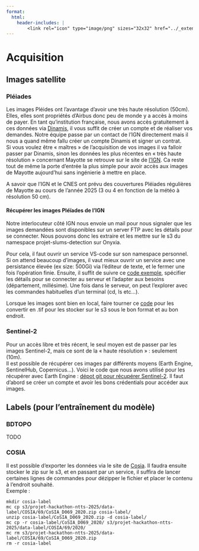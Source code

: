 ```yaml
---
format:
  html:
    header-includes: |
        <link rel="icon" type="image/png" sizes="32x32" href="../_extensions/InseeFrLab/onyxia/favicon-32x32.png">
---
```


# Acquisition

## Images satellite

### Pléiades

Les images Pléides ont l'avantage d'avoir une très haute résolution (50cm). Elles, elles sont propriétés d’Airbus donc peu de monde y a accès à moins de payer. En tant qu’institution française, nous avons accès gratuitement à ces données via [Dinamis](https://dinamis.data-terra.org/), il vous suffit de créer un compte et de réaliser vos demandes. Notre équipe passe par un contact de l’IGN directement mais il nous a quand même fallu créer un compte Dinamis et signer un contrat.  
Si vous voulez être « maîtres » de l’acquisition de vos images il va falloir passer par Dinamis, sinon les données les plus récentes en « très haute résolution » concernant Mayotte se retrouve sur le site de [l'IGN](https://mayotte.ign.fr). Ca reste tout de même la porte d’entrée la plus simple pour avoir accès aux images de Mayotte aujourd’hui sans ingénierie à mettre en place.  

A savoir que l’IGN et le CNES ont prévu des couvertures Pléiades régulières de Mayotte au cours de l’année 2025 (3 ou 4 en fonction de la météo à résolution 50 cm).

#### Récupérer les images Pléïades de l'IGN

Notre interlocuteur côté IGN nous envoie un mail pour nous signaler que les images demandées sont disponibles sur un server FTP avec les détails pour se connecter. Nous pouvons donc les extraire et les mettre sur le s3 du namespace projet-slums-detection sur Onyxia.  

Pour cela, il faut ouvrir un service VS-code sur son namespace personnel. Si on attend beaucoup d'images, il vaut mieux ouvrir un service avec une persistance élevée (ex size: 500Gi) via l'éditeur de texte, et le fermer une fois l'opération finie. Ensuite, il suffit de suivre ce [code exemple](https://github.com/InseeFrLab/satellite-images-inference/blob/main/bash/download_pleiades_ign.sh), spécifier les détails pour se connecter au serveur et l'adapter aux besoins (département, millésime). Une fois dans le serveur, on peut l'explorer avec les commandes habituelles d'un terminal (cd, ls etc...).  

Lorsque les images sont bien en local, faire tourner ce [code](https://github.com/InseeFrLab/satellite-images-inference/blob/main/src/write_jp2_to_tiff.py) pour les convertir en .tif pour les stocker sur le s3 sous le bon format et au bon endroit.

### Sentinel-2

Pour un accès libre et très récent, le seul moyen est de passer par les images Sentinel-2, mais ce sont de la « haute résolution » : seulement (10m).  
Il est possible de récupérer ces images par différents moyens (Earth Engine, SentinelHub, Copernicus...). Voici le code que nous avons utilisé pour les récupérer avec Earth Engine : [dépot git pour récupérer Sentinel-2](https://github.com/InseeFrLab/download_sentinel.git). Il faut d'abord se créer un compte et avoir les bons crédentials pour accéder aux images.  

## Labels (pour l'entraînement du modèle)

### BDTOPO

TODO

### COSIA

Il est possible d'exporter les données via le site de [Cosia](https://cosia.ign.fr/info#export). Il faudra ensuite stocker le zip sur le s3, et en passant par un service, il suffira de lancer certaines lignes de commandes pour dézipper le fichier et placer le contenu à l'endroit souhaité.  
Exemple :  

```
mkdir cosia-label
mc cp s3/projet-hackathon-ntts-2025/data-label/COSIA/69/CoSIA_D069_2020.zip cosia-label/
unzip cosia-label/CoSIA_D069_2020.zip -d cosia-label/
mc cp -r cosia-label/CoSIA_D069_2020/ s3/projet-hackathon-ntts-2025/data-label/COSIA/69/2020/
mc rm s3/projet-hackathon-ntts-2025/data-label/COSIA/69/CoSIA_D069_2020.zip
rm -r cosia-label
```
